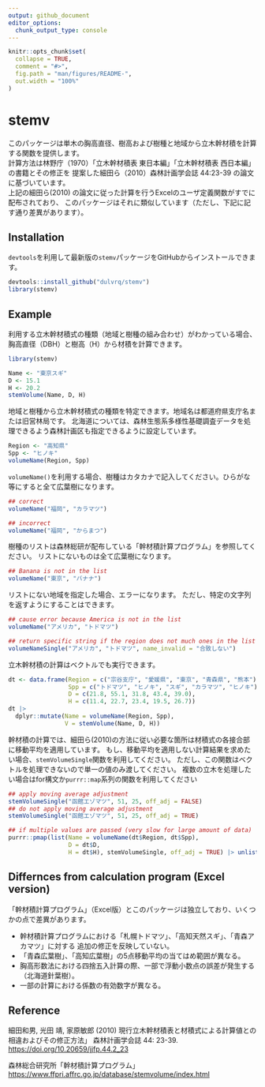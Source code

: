 ```yaml
---
output: github_document
editor_options: 
  chunk_output_type: console
---
```


<!-- README.md is generated from README.Rmd. Please edit that file -->

```r
knitr::opts_chunk$set(
  collapse = TRUE,
  comment = "#>",
  fig.path = "man/figures/README-",
  out.width = "100%"
)
```

# stemv

<!-- badges: start -->
<!-- badges: end -->

このパッケージは単木の胸高直径、樹高および樹種と地域から立木幹材積を計算する関数を提供します。  
計算方法は林野庁（1970）「立木幹材積表 東日本編」「立木幹材積表 西日本編」の書籍とその修正を
提案した細田ら（2010）森林計画学会誌 44:23-39 の論文に基づいています。  
上記の細田ら(2010) の論文に従った計算を行うExcelのユーザ定義関数がすでに配布されており、
このパッケージはそれに類似しています（ただし、下記に記す通り差異があります）。


## Installation

`devtools`を利用して最新版の`stemv`パッケージをGitHubからインストールできます。

```r
devtools::install_github("dulvrq/stemv")
library(stemv)
```

## Example

利用する立木幹材積式の種類（地域と樹種の組み合わせ）がわかっている場合、胸高直径（DBH）と樹高（H）から材積を計算できます。

```r
library(stemv)

Name <- "東京スギ"
D <- 15.1
H <- 20.2
stemVolume(Name, D, H)
```

地域と樹種から立木幹材積式の種類を特定できます。地域名は都道府県支庁名または旧営林局です。
北海道については、森林生態系多様性基礎調査データを処理できるよう森林計画区も指定できるように設定しています。

```r
Region <- "高知県"
Spp <- "ヒノキ"
volumeName(Region, Spp)
```

`volumeName()`を利用する場合、樹種はカタカナで記入してください。ひらがな等にすると全て広葉樹になります。

```r
## correct
volumeName("福岡", "カラマツ")

## incorrect
volumeName("福岡", "からまつ")
```

樹種のリストは森林総研が配布している「幹材積計算プログラム」を参照してください。
リストにないものは全て広葉樹になります。

```r
## Banana is not in the list
volumeName("東京", "バナナ")
```

リストにない地域を指定した場合、エラーになります。
ただし、特定の文字列を返すようにすることはできます。

```r
## cause error because America is not in the list
volumeName("アメリカ", "トドマツ")

## return specific string if the region does not much ones in the list
volumeNameSingle("アメリカ", "トドマツ", name_invalid = "合致しない")
```

立木幹材積の計算はベクトルでも実行できます。

```r
dt <- data.frame(Region = c("宗谷支庁", "愛媛県", "東京", "青森県", "熊本"),
                 Spp = c("トドマツ", "ヒノキ", "スギ", "カラマツ", "ヒノキ"),
                 D = c(21.8, 55.1, 31.8, 43.4, 39.0),
                 H = c(11.4, 22.7, 23.4, 19.5, 26.7))
dt |> 
  dplyr::mutate(Name = volumeName(Region, Spp),
                V = stemVolume(Name, D, H))
```

幹材積の計算では、細田ら(2010)の方法に従い必要な箇所は材積式の各接合部に移動平均を適用しています。
もし、移動平均を適用しない計算結果を求めたい場合、`stemVolumeSingle`関数を利用してください。
ただし、この関数はベクトルを処理できないので単一の値のみ渡してください。
複数の立木を処理したい場合はfor構文か`purrr::map`系列の関数を利用してください

```r
## apply moving average adjustment
stemVolumeSingle("函館エゾマツ", 51, 25, off_adj = FALSE)
## do not apply moving average adjustment
stemVolumeSingle("函館エゾマツ", 51, 25, off_adj = TRUE)
```

```r
## if multiple values are passed (very slow for large amount of data)
purrr::pmap(list(Name = volumeName(dt$Region, dt$Spp),
                 D = dt$D,
                 H = dt$H), stemVolumeSingle, off_adj = TRUE) |> unlist()
```

## Differnces from calculation program (Excel version)

「幹材積計算プログラム」（Excel版）とこのパッケージは独立しており、いくつかの点で差異があります。  

- 幹材積計算プログラムにおける「札幌トドマツ」、「高知天然スギ」、「青森アカマツ」に対する
追加の修正を反映していない。
- 「青森広葉樹」、「高知広葉樹」の5点移動平均の当てはめ範囲が異なる。
- 胸高形数法における四捨五入計算の際、一部で浮動小数点の誤差が発生する（北海道針葉樹）。
- 一部の計算における係数の有効数字が異なる。

## Reference

細田和男, 光田 靖, 家原敏郎 (2010) 現行立木幹材積表と材積式による計算値との相違およびその修正方法」 森林計画学会誌 44: 23-39.
[https://doi.org/10.20659/jjfp.44.2_23](https://doi.org/10.20659/jjfp.44.2_23)  

森林総合研究所「幹材積計算プログラム」
[https://www.ffpri.affrc.go.jp/database/stemvolume/index.html](https://www.ffpri.affrc.go.jp/database/stemvolume/index.html)  
